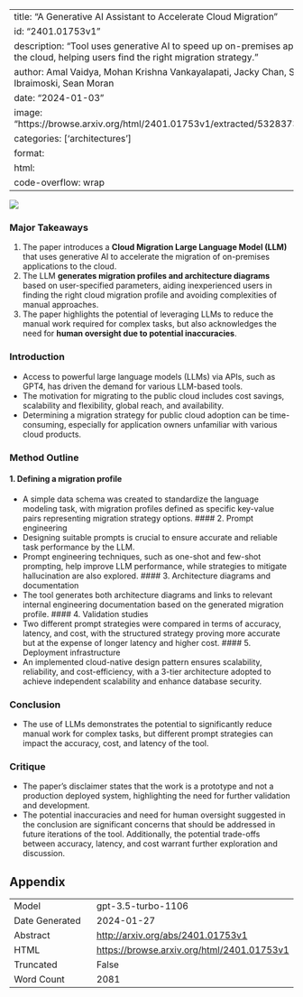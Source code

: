 
---
title: "A Generative AI Assistant to Accelerate Cloud Migration"
id: "2401.01753v1"
description: "Tool uses generative AI to speed up on-premises app migration to the cloud, helping users find the right migration strategy."
author: Amal Vaidya, Mohan Krishna Vankayalapati, Jacky Chan, Senad Ibraimoski, Sean Moran
date: "2024-01-03"
image: "https://browse.arxiv.org/html/2401.01753v1/extracted/5328373/output3.png"
categories: ['architectures']
format:
  html:
    code-overflow: wrap
---

![](https://browse.arxiv.org/html/2401.01753v1/extracted/5328373/output3.png)

### Major Takeaways
1. The paper introduces a **Cloud Migration Large Language Model (LLM)** that uses generative AI to accelerate the migration of on-premises applications to the cloud.
2. The LLM **generates migration profiles and architecture diagrams** based on user-specified parameters, aiding inexperienced users in finding the right cloud migration profile and avoiding complexities of manual approaches.
3. The paper highlights the potential of leveraging LLMs to reduce the manual work required for complex tasks, but also acknowledges the need for **human oversight due to potential inaccuracies**.

### Introduction
- Access to powerful large language models (LLMs) via APIs, such as GPT4, has driven the demand for various LLM-based tools.
- The motivation for migrating to the public cloud includes cost savings, scalability and flexibility, global reach, and availability.
- Determining a migration strategy for public cloud adoption can be time-consuming, especially for application owners unfamiliar with various cloud products.

### Method Outline
#### 1. Defining a migration profile
- A simple data schema was created to standardize the language modeling task, with migration profiles defined as specific key-value pairs representing migration strategy options.
#### 2. Prompt engineering
- Designing suitable prompts is crucial to ensure accurate and reliable task performance by the LLM.
- Prompt engineering techniques, such as one-shot and few-shot prompting, help improve LLM performance, while strategies to mitigate hallucination are also explored.
#### 3. Architecture diagrams and documentation
- The tool generates both architecture diagrams and links to relevant internal engineering documentation based on the generated migration profile.
#### 4. Validation studies
- Two different prompt strategies were compared in terms of accuracy, latency, and cost, with the structured strategy proving more accurate but at the expense of longer latency and higher cost.
#### 5. Deployment infrastructure
- An implemented cloud-native design pattern ensures scalability, reliability, and cost-efficiency, with a 3-tier architecture adopted to achieve independent scalability and enhance database security.

### Conclusion
- The use of LLMs demonstrates the potential to significantly reduce manual work for complex tasks, but different prompt strategies can impact the accuracy, cost, and latency of the tool.

### Critique
- The paper's disclaimer states that the work is a prototype and not a production deployed system, highlighting the need for further validation and development. 
- The potential inaccuracies and need for human oversight suggested in the conclusion are significant concerns that should be addressed in future iterations of the tool. Additionally, the potential trade-offs between accuracy, latency, and cost warrant further exploration and discussion.

## Appendix

|          |          |
|----------|----------|
| Model     | gpt-3.5-turbo-1106       |
| Date Generated     | 2024-01-27       |
| Abstract | [http://arxiv.org/abs/2401.01753v1](http://arxiv.org/abs/2401.01753v1)        |
| HTML     | [https://browse.arxiv.org/html/2401.01753v1](https://browse.arxiv.org/html/2401.01753v1)       |
| Truncated       | False       |
| Word Count       | 2081       |